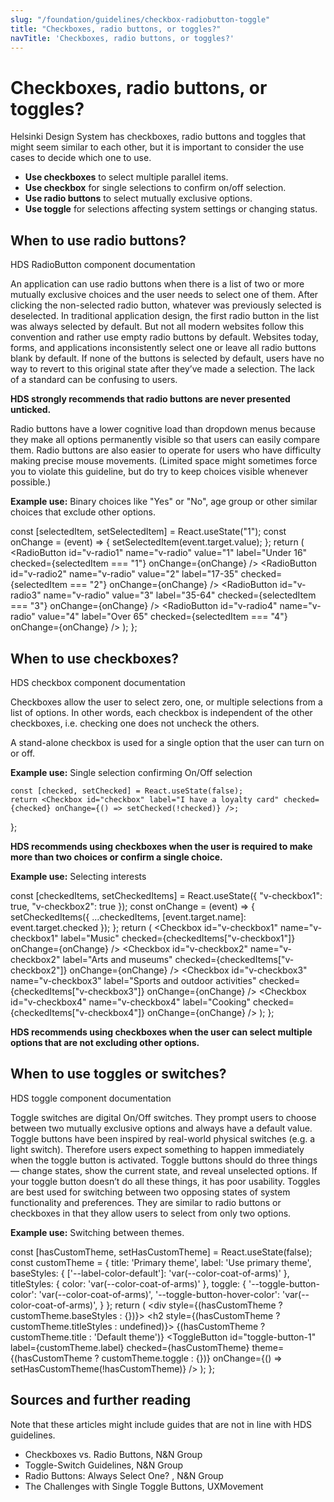 ```yaml
---
slug: "/foundation/guidelines/checkbox-radiobutton-toggle"
title: "Checkboxes, radio buttons, or toggles?"
navTitle: 'Checkboxes, radio buttons, or toggles?'
---
```



# Checkboxes, radio buttons, or toggles?

<LeadParagraph>
  Helsinki Design System has checkboxes, radio buttons and toggles that might seem similar to each other, but it is important to consider the use cases to decide which one to use.
</LeadParagraph>

<Notification label="TLDR (Too long, didn't read)" className="siteNotification">
  <ul>
    <li><b>Use checkboxes</b> to select multiple parallel items.</li>
    <li><b>Use checkbox</b> for single selections to confirm on/off selection.</li>
    <li><b>Use radio buttons</b> to select mutually exclusive options.</li>
    <li><b>Use toggle</b> for selections affecting system settings or changing status.</li>
  </ul>
</Notification>

## When to use radio buttons?
<Link size="M" href="/components/radio-button" >HDS RadioButton component documentation</Link>

An application can use radio buttons when there is a list of two or more mutually exclusive choices and the user needs to select one of them. After clicking the non-selected radio button, whatever was previously selected is deselected. In traditional application design, the first radio button in the list was always selected by default. But not all modern websites follow this convention and rather use empty radio buttons by default. Websites today, forms, and applications inconsistently select one or leave all radio buttons blank by default. If none of the buttons is selected by default, users have no way to revert to this original state after they’ve made a selection. The lack of a standard can be confusing to users.

**HDS strongly recommends that radio buttons are never presented unticked.**

Radio buttons have a lower cognitive load than dropdown menus because they make all options permanently visible so that users can easily compare them. Radio buttons are also easier to operate for users who have difficulty making precise mouse movements. (Limited space might sometimes force you to violate this guideline, but do try to keep choices visible whenever possible.)

**Example use:** Binary choices like "Yes" or "No", age group or other similar choices that exclude other options.

  const [selectedItem, setSelectedItem] = React.useState("1");
  const onChange = (event) => {
    setSelectedItem(event.target.value);
  };
  return (
    <SelectionGroup label="Choose your age group">
      <RadioButton id="v-radio1" name="v-radio" value="1" label="Under 16" checked={selectedItem === "1"} onChange={onChange} />
      <RadioButton id="v-radio2" name="v-radio" value="2" label="17-35" checked={selectedItem === "2"} onChange={onChange} />
      <RadioButton id="v-radio3" name="v-radio" value="3" label="35-64" checked={selectedItem === "3"} onChange={onChange} />
      <RadioButton id="v-radio4" name="v-radio" value="4" label="Over 65" checked={selectedItem === "4"} onChange={onChange} />
    </SelectionGroup>
  );
};

<PlaygroundPreview>
  <RadioButtonExample />
</PlaygroundPreview>

## When to use checkboxes?
<Link size="M" href="/components/checkbox" >HDS checkbox component documentation</Link>

Checkboxes allow the user to select zero, one, or multiple selections from a list of options. In other words, each checkbox is independent of the other checkboxes, i.e. checking one does not uncheck the others.

A stand-alone checkbox is used for a single option that the user can turn on or off.

**Example use:** Single selection confirming On/Off selection

    const [checked, setChecked] = React.useState(false);
    return <Checkbox id="checkbox" label="I have a loyalty card" checked={checked} onChange={() => setChecked(!checked)} />;
};

<PlaygroundPreview>
  <CheckboxExample />
</PlaygroundPreview>

**HDS recommends using checkboxes when the user is required to make more than two choices or confirm a single choice.**

**Example use:** Selecting interests

  const [checkedItems, setCheckedItems] = React.useState({ "v-checkbox1": true, "v-checkbox2": true });
  const onChange = (event) => {
    setCheckedItems({ ...checkedItems, [event.target.name]: event.target.checked });
  };
  return (
    <SelectionGroup label="Select your interests">
      <Checkbox id="v-checkbox1" name="v-checkbox1" label="Music" checked={checkedItems["v-checkbox1"]} onChange={onChange} />
      <Checkbox id="v-checkbox2" name="v-checkbox2" label="Arts and museums" checked={checkedItems["v-checkbox2"]} onChange={onChange} />
      <Checkbox id="v-checkbox3" name="v-checkbox3" label="Sports and outdoor activities" checked={checkedItems["v-checkbox3"]} onChange={onChange} />
      <Checkbox id="v-checkbox4" name="v-checkbox4" label="Cooking" checked={checkedItems["v-checkbox4"]} onChange={onChange} />
    </SelectionGroup>
  );
};

<PlaygroundPreview>
  <SelectionGroupExample />
</PlaygroundPreview>

**HDS recommends using checkboxes when the user can select multiple options that are not excluding other options.**

## When to use toggles or switches?
<Link size="M" href="/components/toggle-button">HDS toggle component documentation</Link>

Toggle switches are digital On/Off switches. They prompt users to choose between two mutually exclusive options and always have a default value. Toggle buttons have been inspired by real-world physical switches (e.g. a light switch). Therefore users expect something to happen immediately when the toggle button is activated. Toggle buttons should do three things — change states, show the current state, and reveal unselected options. If your toggle button doesn’t do all these things, it has poor usability. Toggles are best used for switching between two opposing states of system functionality and preferences. They are similar to radio buttons or checkboxes in that they allow users to select from only two options.

**Example use:** Switching between themes.

  const [hasCustomTheme, setHasCustomTheme] = React.useState(false);
  const customTheme = {
    title: 'Primary theme',
    label: 'Use primary theme',
    baseStyles: {
      ['--label-color-default']: 'var(--color-coat-of-arms)'
    },
    titleStyles: {
      color: 'var(--color-coat-of-arms)'
    },
    toggle: {
      '--toggle-button-color': 'var(--color-coat-of-arms)',
      '--toggle-button-hover-color': 'var(--color-coat-of-arms)',
    }
  };
  return (
    <div style={(hasCustomTheme ? customTheme.baseStyles : {})}>
      <h2
        style={(hasCustomTheme ? customTheme.titleStyles : undefined)}>
        {(hasCustomTheme ? customTheme.title : 'Default theme')}</h2>
      <ToggleButton 
        id="toggle-button-1"
        label={customTheme.label}
        checked={hasCustomTheme}
        theme={(hasCustomTheme ? customTheme.toggle : {})}
        onChange={() => setHasCustomTheme(!hasCustomTheme)} />
    </div>
  );
};

<PlaygroundPreview>
  <ToggleExample />
</PlaygroundPreview>

## Sources and further reading
Note that these articles might include guides that are not in line with HDS guidelines.

- <ExternalLink href="https://www.nngroup.com/articles/checkboxes-vs-radio-buttons/">Checkboxes vs. Radio Buttons, N&N Group</ExternalLink>
- <ExternalLink href="https://www.nngroup.com/articles/toggle-switch-guidelines/">Toggle-Switch Guidelines, N&N Group</ExternalLink>
- <ExternalLink href="https://www.nngroup.com/articles/radio-buttons-default-selection/">Radio Buttons: Always Select One? , N&N Group</ExternalLink>
- <ExternalLink href="https://uxmovement.com/buttons/the-challenges-with-single-toggle-buttons/">The Challenges with Single Toggle Buttons, UXMovement</ExternalLink>
